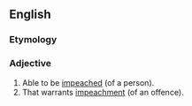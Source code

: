 ==English==

===Etymology===
{{suffix|impeach|able|lang=en}}

===Adjective===
{{en-adj}}

# Able to be [[impeached]] (of a person).
# That warrants [[impeachment]] (of an offence).